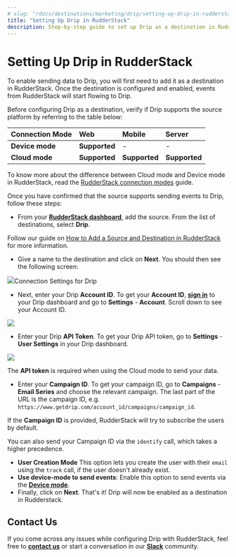 ```yaml
---
# slug: "/docs/destinations/marketing/drip/setting-up-drip-in-rudderstack"
title: "Setting Up Drip in RudderStack"
description: Step-by-step guide to set up Drip as a destination in RudderStack.
---
```


# Setting Up Drip in RudderStack

To enable sending data to Drip, you will first need to add it as a destination in RudderStack. Once the destination is configured and enabled, events from RudderStack will start flowing to Drip.

Before configuring Drip as a destination, verify if Drip supports the source platform by referring to the table below:

| **Connection Mode** | **Web**       | **Mobile**    | **Server**    |
| :------------------ | :------------ | :------------ | :------------ |
| **Device mode**     | **Supported** | -             | -             |
| **Cloud** **mode**  | **Supported** | **Supported** | **Supported** |

<div class="infoBlock">

To know more about the difference between Cloud mode and Device mode in RudderStack, read the <a href="https://rudderstack.com/docs/rudderstack-connection-modes/">RudderStack connection modes</a> guide.

</div>

Once you have confirmed that the source supports sending events to Drip, follow these steps:

- From your [**RudderStack dashboard**](https://app.rudderstack.com/), add the source. From the list of destinations, select **Drip**.

<div class="infoBlock">

Follow our guide on <a href="https://rudderstack.com/docs/rudderstack-cloud/connections/">How to Add a Source and Destination in RudderStack</a> for more information.

</div>

- Give a name to the destination and click on **Next**. You should then see the following screen:

<img src="../../../assets/3 (27).png" /><span class="imageTitle">Connection Settings for Drip</span>

- Next, enter your Drip **Account ID**. To get your **Account ID**, [**sign in**](https://login.getdrip.com/login/email) to your Drip dashboard and go to **Settings** - **Account**. Scroll down to see your Account ID.

<img src="https://user-images.githubusercontent.com/59817155/128679489-3cce8c00-3203-4ec6-ac7b-ae883fcd4e69.png" />

- Enter your Drip **API Token**. To get your Drip API token, go to **Settings** - **User Settings** in your Drip dashboard.

<img src="https://user-images.githubusercontent.com/59817155/128698438-9e37b1ca-eb3b-4217-9deb-53a47ded5119.png" />

<div class="infoBlock">

The **API token** is required when using the Cloud mode to send your data.

</div>

- Enter your **Campaign ID**. To get your campaign ID, go to **Campaigns** - **Email Series** and choose the relevant campaign. The last part of the URL is the campaign ID, e.g. `https://www.getdrip.com/account_id/campaigns/campaign_id`.

<div class="infoBlock">

If the **Campaign ID** is provided, RudderStack will try to subscribe the users by default.

</div>

<div class="successBlock">

  You can also send your Campaign ID via the <code class="inline-code">identify</code> call, which takes a
  higher precedence.
</div>

- **User Creation Mode** This option lets you create the user with their `email` using the `track` call, if the user doesn't already exist.
- **Use device-mode to send events**: Enable this option to send events via the [**Device mode**](https://rudderstack.com/docs/rudderstack-connection-modes/).
- Finally, click on **Next**. That's it! Drip will now be enabled as a destination in Rudderstack.

## Contact Us

If you come across any issues while configuring Drip with RudderStack, feel free to [**contact us**](mailto:%20docs@rudderstack.com) or start a conversation in our [**Slack**](https://rudderstack.com/join-rudderstack-slack-community) community.
